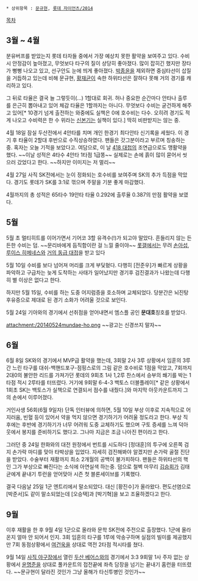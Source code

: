  * 상위항목 : [[문규현]], [[롯데 자이언츠/2014]]

[[목차]]
== 3월 ~ 4월 ==
분유버프를 받았는지 롯데 타자들 중에서 가장 예상치 못한 활약을 보여주고 있다. 수비시 안정감이 높아졌고, 무엇보다 타구의 질이 상당히 좋아졌다. 많이 잡히긴 했지만 장타가 뻥뻥 나오고 있고, 선구안도 눈에 띄게 좋아졌다. [[박종윤]]을 제외하면 중심타선이 삽질을 거듭하고 있는데 비해 문규현, [[황재균]]이 속한 하위타선은 잘하다 못해 거의 경기를 캐리하고 있다.

그 뒤로 타율은 결국 늘 그렇듯이(...) 1할대로 회귀. 허나 중요한 순간마다 안타나 출루를 은근히 뽑아내고 있어 체감 타율은 1할까지는 아니다. 무엇보다 수비는 굳건하게 해주고 있어[* 10경기 넘게 출전하는 와중에도 실책은 0에 호수비는 다수. 오히려 경기도 적게 나오고 수비력은 한 수 위라는 [[신본기]]는 실책이 있다.] 딱히 비판받지는 않는 중.

4월 18일 잠실 두산전에서 4안타를 치며 개인 한경기 최다안타 신기록을 세웠다. 이 경기 후 타율이 2할대 후반으로 수직상승하였다. 팬들은 갓그분이라고 부르며 칭송하는 중. 혹자는 오늘 기적을 보았다고. 여담으로, 이 날 [[418 대첩#s-1.2|418 대첩]]의 조연급으로도 맹활약을 했다. ~~이날 성적은 4타수 4안타 1타점 1급똥~~ 실제로는 손에 흙이 많이 묻어서 씻으러 갔었다고 한다. ~~하지만 이미지는 저 멀리~~

4월 27일 사직 SK전에서는 눈이 정화되는 호수비를 보여주며 SK의 추가 득점을 막았다. 경기도 롯데가 SK를 3:1로 꺾으며 주말을 기분 좋게 마감했다.

4월까지의 총 성적은 65타수 19안타 타율 0.292에 출루율 0.387의 만점 활약을 보였다.

== 5월 ==
5월 초 멀티히트를 이어가면서 기어코 3할 유격수(!)가 되고야 말았다. 흔들리지 않는 든든한 수비는 덤. ~~문리바에게 듬직함이란 걸 느낄 줄이야~~ [[롯갤]]에서는 무려 [[손아섭]], [[루이스 히메네스]]와 [http://gall.dcinside.com/board/view/?id=giants_new&no=4331076&exception_mode=recommend 거의 동급 대접]을 받고 있다

5월 10일 수비를 보다 넘어져 머리를 크게 부딫혔다. 다행히 [전준우]가 빠르게 상황을 파악하고 구급차는 늦게 도착하는 사태가 일어났지만 경기후 검진결과가 나왔는데 다행히 별 이상은 없다고 한다.

하지만 5월 15일, 수비를 하는 도중 어지럼증을 호소하며 교체되었다. 당분간은 뇌진탕 후유증으로 제대로 된 경기 소화가 어려울 것으로 보인다.

5월 24일 기아와의 경기에서 선취점을 얻어내면서 엠스플 공인 '''문대호'''칭호를 받았다.

attachment:/20140524mundae-ho.png
~~광고는 신경쓰지 말자~~

== 6월 ==

6월 8일 SK와의 경기에서 MVP급 활약을 했는데, 3회말 2사 3루 상황에서 임훈의 3루간 느린 타구를 대쉬-백핸드포구-점핑스로의 그림 같은 호수비로 1점을 막았고, 7회까지 2대0의 불안한 리드를 가져가던 롯데의 9회초 1사 1,2루 찬스에서 승부의 쐐기를 박는 1타점 적시 2루타를 터뜨렸다. 거기에 9회말 6-4-3 백토스 더블플레이[* 같은 상황에서 1회초 SK는 백토스가 실책으로 연결되서 점수를 내줬다.]와 마지막 아웃카운트까지 그의 손에서 이루어졌다.

거인사생 56회(6월 9일자) 단독 인터뷰에 의하면, 5월 10일 부상 이후로 지속적으로 어지러움, 빈혈 등이 있어서 약을 먹지 않으면 경기하기가 어려울 정도라고 한다. 부상 직후에는 후반에 경기하기가 너무 어려워 도중 교체하기도 했으며 구토 증세를 느껴 덕아웃에서 봉지를 준비하기도 했다고. 그나마 지금은 조금 나아진 편이라고 한다.

그러던 중 24일 한화와의 대전 원정에서 번트를 시도하다 [정대훈]의 투구에 오른쪽 검지 손가락 마디를 맞아 타박상을 입었다. 자세히 검진해봐야 알겠지만 손가락 골절 진단을 받았다. 수술부터 재활까지 최소 2개월의 공백이 불가피하다. 팬들은 하위타선의 핵인 그가 부상으로 빠진다는 소식에 아연실색 하는중. 덤으로 철벽 마무리 [[김승회]]가 김태균에게 끝내기 투런을 얻어맞아 시즌 첫 블론세이브를 기록했다.

결국 다음날 25일 1군 엔트리에서 말소되았다. 대신 [황진수]가 올라왔다. 편도선염으로 [박준서]도 같이 말소되었는데 [오승택]과 [박기혁]을 보고 조율하겠다고 한다.

== 9월 ==

이후 재활을 한 후 9월 4일 1군으로 올라와 문학 SK전에 주전으로 출장했다. 1군에 올라온지 얼마 안 되어서 인지. 3회 임훈의 타구를 1루에 악송구하며 실점의 빌미를 제공했지만 7회 동점상황에서 [[여건욱]]을 상대로 역전 2타점 적시타를 쳤다.

9월 14일 [[사직 야구장]]에서 열린 [[두산 베어스]]와의 경기에서 3:3 9회말 1사 주자 없는 상황에서 [[윤명준]]을 상대로 풀카운트의 접전끝에 좌측 담장을 넘기는 끝내기 홈런을 터뜨렸다.
~~문규현이 달라진 것인가 그냥 올해가 타신투병인 것인가~~
